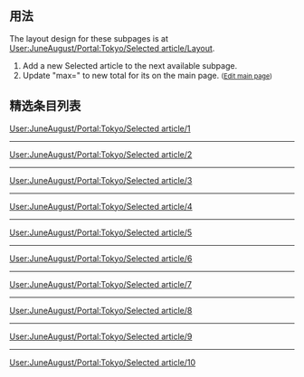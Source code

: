  {{User:JuneAugust/Portal:Tokyo/box-header|Selected articles|User:JuneAugust/Portal:Tokyo/Selected article|}}
== 用法 ==
The layout design for these subpages is at [[User:JuneAugust/Portal:Tokyo/Selected_article/Layout|User:JuneAugust/Portal:Tokyo/Selected article/Layout]].
# Add a new Selected article to the next available subpage.
# Update "max=" to new total for its {{tl|Random portal component}} on the main page. <small>([http://en.wikipedia.org/w/index.php?title=Portal:Japan&action=edit Edit main page])</small>

== 精选条目列表 ==

[[User:JuneAugust/Portal:Tokyo/Selected_article/1|User:JuneAugust/Portal:Tokyo/Selected article/1]]
{{User:JuneAugust/Portal:Tokyo/Selected article/1}}
{{br}}
----
[[User:JuneAugust/Portal:Tokyo/Selected_article/2|User:JuneAugust/Portal:Tokyo/Selected article/2]]
{{User:JuneAugust/Portal:Tokyo/Selected article/2}}
{{br}}
----
[[User:JuneAugust/Portal:Tokyo/Selected_article/3|User:JuneAugust/Portal:Tokyo/Selected article/3]]
{{User:JuneAugust/Portal:Tokyo/Selected article/3}}
{{br}}
----
[[User:JuneAugust/Portal:Tokyo/Selected_article/4|User:JuneAugust/Portal:Tokyo/Selected article/4]]
{{User:JuneAugust/Portal:Tokyo/Selected article/4}}
{{br}}
----
[[User:JuneAugust/Portal:Tokyo/Selected_article/5|User:JuneAugust/Portal:Tokyo/Selected article/5]]
{{User:JuneAugust/Portal:Tokyo/Selected article/5}}
{{br}}
----
[[User:JuneAugust/Portal:Tokyo/Selected_article/6|User:JuneAugust/Portal:Tokyo/Selected article/6]]
{{User:JuneAugust/Portal:Tokyo/Selected article/6}}
{{br}}
----
[[User:JuneAugust/Portal:Tokyo/Selected_article/7|User:JuneAugust/Portal:Tokyo/Selected article/7]]
{{User:JuneAugust/Portal:Tokyo/Selected article/7}}
{{br}}
----
[[User:JuneAugust/Portal:Tokyo/Selected_article/8|User:JuneAugust/Portal:Tokyo/Selected article/8]]
{{User:JuneAugust/Portal:Tokyo/Selected article/8}}
{{br}}
----
[[User:JuneAugust/Portal:Tokyo/Selected_article/9|User:JuneAugust/Portal:Tokyo/Selected article/9]]
{{User:JuneAugust/Portal:Tokyo/Selected article/9}}
{{br}}
----
[[User:JuneAugust/Portal:Tokyo/Selected_article/10|User:JuneAugust/Portal:Tokyo/Selected article/10]]
{{User:JuneAugust/Portal:Tokyo/Selected article/10}}
{{br}}